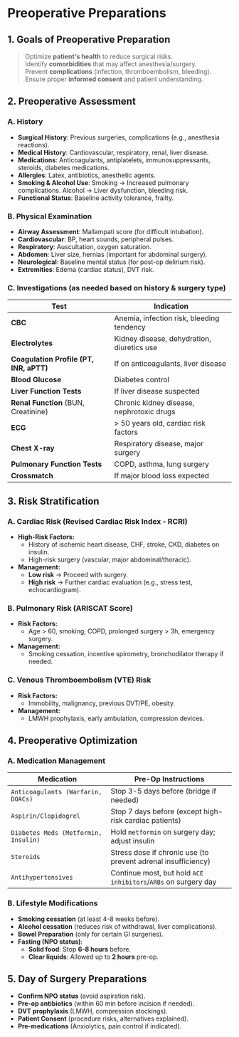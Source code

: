 # Preoperative Preparations

## 1. Goals of Preoperative Preparation

> Optimize **patient's health** to reduce surgical risks.<br/> Identify **comorbidities** that may affect anesthesia/surgery.<br/>Prevent **complications** (infection, thromboembolism, bleeding).<br/>Ensure proper **informed consent** and patient understanding.

## 2. Preoperative Assessment

### A. History

- **Surgical History**: Previous surgeries, complications (e.g., anesthesia reactions).
- **Medical History**: Cardiovascular, respiratory, renal, liver disease.
- **Medications**: Anticoagulants, antiplatelets, immunosuppressants, steroids, diabetes medications.
- **Allergies**: Latex, antibiotics, anesthetic agents.
- **Smoking & Alcohol Use**: Smoking → Increased pulmonary complications. Alcohol → Liver dysfunction, bleeding risk.
- **Functional Status**: Baseline activity tolerance, frailty.

### B. Physical Examination

- **Airway Assessment**: Mallampati score (for difficult intubation).
- **Cardiovascular**: BP, heart sounds, peripheral pulses.
- **Respiratory**: Auscultation, oxygen saturation.
- **Abdomen**: Liver size, hernias (important for abdominal surgery).
- **Neurological**: Baseline mental status (for post-op delirium risk).
- **Extremities**: Edema (cardiac status), DVT risk.

### C. Investigations (as needed based on history & surgery type)

| Test                                    | Indication                                 |
| --------------------------------------- | ------------------------------------------ |
| **CBC**                                 | Anemia, infection risk, bleeding tendency  |
| **Electrolytes**                        | Kidney disease, dehydration, diuretics use |
| **Coagulation Profile (PT, INR, aPTT)** | If on anticoagulants, liver disease        |
| **Blood Glucose**                       | Diabetes control                           |
| **Liver Function Tests**                | If liver disease suspected                 |
| **Renal Function** (BUN, Creatinine)    | Chronic kidney disease, nephrotoxic drugs  |
| **ECG**                                 | > 50 years old, cardiac risk factors       |
| **Chest X-ray**                         | Respiratory disease, major surgery         |
| **Pulmonary Function Tests**            | COPD, asthma, lung surgery                 |
| **Crossmatch**                          | If major blood loss expected               |

## 3. Risk Stratification

### A. Cardiac Risk (Revised Cardiac Risk Index - RCRI)

- **High-Risk Factors:**
  - History of ischemic heart disease, CHF, stroke, CKD, diabetes on insulin.
  - High-risk surgery (vascular, major abdominal/thoracic).
- **Management:**
  - **Low risk** → Proceed with surgery.
  - **High risk** → Further cardiac evaluation (e.g., stress test, echocardiogram).

### B. Pulmonary Risk (ARISCAT Score)

- **Risk Factors:**
  - Age > 60, smoking, COPD, prolonged surgery > 3h, emergency surgery.
- **Management:**
  - Smoking cessation, incentive spirometry, bronchodilator therapy if needed.

### C. Venous Thromboembolism (VTE) Risk

- **Risk Factors:**
  - Immobility, malignancy, previous DVT/PE, obesity.
- **Management:**
  - LMWH prophylaxis, early ambulation, compression devices.

## 4. Preoperative Optimization

### A. Medication Management

| Medication                           | Pre-Op Instructions                                            |
| ------------------------------------ | -------------------------------------------------------------- |
| `Anticoagulants (Warfarin, DOACs)`   | Stop 3-5 days before (bridge if needed)                        |
| `Aspirin/Clopidogrel`                | Stop 7 days before (except high-risk cardiac patients)         |
| `Diabetes Meds (Metformin, Insulin)` | Hold `metformin` on surgery day; adjust insulin                |
| `Steroids`                           | Stress dose if chronic use (to prevent adrenal insufficiency)  |
| `Antihypertensives`                  | Continue most, but hold `ACE inhibitors`/`ARBs` on surgery day |

### B. Lifestyle Modifications

- **Smoking cessation** (at least 4-8 weeks before).
- **Alcohol cessation** (reduces risk of withdrawal, liver complications).
- **Bowel Preparation** (only for certain GI surgeries).
- **Fasting (NPO status)**:
  - **Solid food**: Stop **6-8 hours** before.
  - **Clear liquids**: Allowed up to **2 hours** pre-op.

## 5. Day of Surgery Preparations

- **Confirm NPO status** (avoid aspiration risk).
- **Pre-op antibiotics** (within 60 min before incision if needed).
- **DVT prophylaxis** (LMWH, compression stockings).
- **Patient Consent** (procedure risks, alternatives explained).
- **Pre-medications** (Anxiolytics, pain control if indicated).
